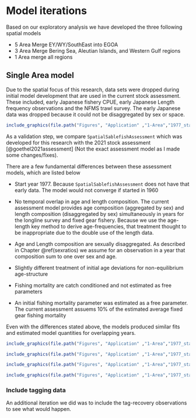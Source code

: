 # Model iterations {#modelIterations}

Based on our exploratory analysis we have developed the three following spatial models

- 5 Area Merge EY/WY/SouthEast into EGOA 
- 3 Area Merge Bering Sea, Aleutian Islands, and Western Gulf regions
- 1 Area merge all regions


## Single Area model {-}

Due to the spatial focus of this research, data sets were dropped during initial model development that are used in the current stock assessment. These included, early Japanese fishery CPUE, early Japanese Length frequency observations and the NFMS trawl survey. The early Japanese data was dropped because it could not be disaggregated by sex or space.

```r
include_graphics(file.path("Figures", "Application" ,"1-Area","1977_start","Observation_Frequency.png"))
```


As a validation step, we compare `SpatialSablefishAssessment` which was developed for this research with the 2021 stock assessment [@goethel2021assessment] (Not the exact assessment model as I made some changes/fixes).

There are a few fundamental differences between these assessment models, which are listed below


- Start year 1977. Because `SpatialSablefishAssessment` does not have that early data. The model would not converge if started in 1960
- No temporal overlap in age and length composition. The current assessment model provides age composition (aggregated by sex) and length composition (disaggregated by sex) simultaneously in years for the longline survey and fixed gear fishery. Because we use the age-length key method to derive age-frequencies, that treatment thought to be inappropriate due to the double use of the length data.
- Age and Length composition are sexually disaggregated. As described in Chapter \@ref(sexratios) we assume for an observation in a year that composition sum to one over sex and age.

- Slightly different treatment of initial age deviations for non-equilibrium age-structure

- Fishing mortality are catch conditioned and not estimated as free parameters

- An initial fishing mortality parameter was estimated as a free parameter. The current assessment assuems 10\% of the estimated average fixed gear fishing mortality


Even with the differences stated above, the models produced similar fits and estimated model quantities for overlapping years.



```r
include_graphics(file.path("Figures", "Application" ,"1-Area","1977_start","compare_SSB.png"))
```

```r
include_graphics(file.path("Figures", "Application" ,"1-Area","1977_start","compare_Fs.png"))
```

```r
include_graphics(file.path("Figures", "Application" ,"1-Area","1977_start","compare_Recruitment.png"))
```

```r
include_graphics(file.path("Figures", "Application" ,"1-Area","1977_start","compare_srv1_dom_ll.png"))
```


### Include tagging data {-}

An additional iteration we did was to include the tag-recovery observations to see what would happen. 



